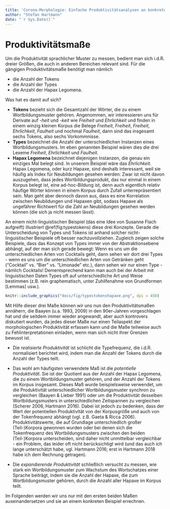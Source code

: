 ```yaml
---
title: 'Corona-Morphologie: Einfache Produktivitätsanalysen an konkreten Beispielen'
author: "Stefan Hartmann"
date: "`r Sys.Date()`"
---
```


# Produktivitätsmaße

Um die Produktivität sprachlicher Muster zu messen, bedient man sich i.d.R. dreier Größen, die auch in anderen Bereichen relevant sind. Für die gängigen Produktivitätsmaße benötigt man nämlich

- die Anzahl der Tokens
- die Anzahl der Types
- die Anzahl der Hapax Legomena.

Was hat es damit auf sich? 

- **Tokens** bezieht sich die Gesamtzahl der Wörter, die zu einem Wortbildungsmuster gehören. Angenommen, wir interessieren uns für Derivate auf *-heit* und *-keit* wie *Freiheit* und *Ehrlichkeit* und finden in einem winzig kleinen Korpus die Belege *Freiheit*, *Freiheit*, *Freiheit*, *Ehrlichkeit*, *Faulheit* und nochmal *Faulheit*, dann sind das insgesamt sechs Tokens, also sechs Vorkommnisse.
- **Types** bezeichnet die Anzahl der unterschiedlichen Instanzen eines Wortbildungsmusters. Im eben genannten Beispiel wären dies die drei Lexeme *Freiheit*, *Ehrlichkeit* und *Faulheit*.
- **Hapax Legomena** bezeichnet diejenigen Instanzen, die genau ein einziges Mal belegt sind. In unserem Beispiel wäre das *Ehrlichkeit*. Hapax Legomena, oder kurz Hapaxe, sind deshalb interessant, weil sie häufig als Index für Neubildungen gesehen werden: Zwar ist nicht davon auszugehen, dass jedes Wortbildungsprodukt, das nur einmal in einem Korpus belegt ist, eine ad-hoc-Bildung ist, denn auch eigentlich relativ häufige Wörter können in einem Korpus durch Zufall unterrepräsentiert sein. Man geht aber dennoch davon aus, dass es eine Korrelation zwischen Neubildungen und Hapaxen gibt, sodass Hapaxe als ungefährer Richtwert für die Zahl an Neubildungen gesehen werden können (die sich ja nicht messen lässt).

An einem nicht-linguistischen Beispiel (das eine Idee von Susanne Flach aufgreift) illustriert \@ref(fig:typestokens) diese drei Konzepte. Gerade die Unterscheidung von Types und Tokens ist anhand solcher nicht-linguistischer Beispiele oft besser nachzuvollziehen. Zugleich zeigen solche Beispiele, dass das Konzept von Types immer von der Abstraktionsebene abhängt, auf der man sich gerade bewegt: Wenn es uns um die unterschiedlichen Arten von Cocktails geht, dann sehen wir dort drei Types - wenn es uns um die unterschiedlichen Arten von Getränken geht ("Cocktail" vs. "Bier" vs. "Limonade" etc.), dann sehen wir nur einen Type - nämlich Cocktails! Dementsprechend kann man auch bei der Arbeit mit linguistischen Daten Types oft auf unterschiedliche Art und Weise bestimmen (z.B. rein graphematisch, unter Zuhilfenahme von Grundformen [Lemmas] usw.).


```r
knitr::include_graphics("docs/fig/typestokenshapaxe.png", dpi = 450)
```


Mit Hilfe dieser drei Maße können wir uns nun den Produktivitätsmaßen annähern, die Baayen (u.a. 1993, 2009) in den 90er-Jahren vorgeschlagen hat und die seitdem immer wieder angewandt, aber auch kontrovers diskutiert wurden, da jedes dieser Maße nur einen Teilaspekt der morphologischen Produktivität erfassen kann und die Maße teilweise auch zu Fehlinterpretationen einladen, wenn man sich nicht ihrer Grenzen bewusst ist.

- Die *realisierte Produktivität* ist schlicht die Typefrequenz, die i.d.R. normalisiert berichtet wird, indem man die Anzahl der Tokens durch die Anzahl der Types teilt.

- Das wohl am häufigsten verwendete Maß ist die *potentielle Produktivität*. Sie ist der Quotient aus der Anzahl der Hapax Legomena, die zu einem Wortbildungsmuster gehören, und der Anzahl der Tokens im Korpus insgesamt. Dieses Maß wurde beispielsweise verwendet, um die Produktivität unterschiedlicher Wortbildungsmuster synchron zu vergleichen (Baayen & Lieber 1991) oder um die Produktivität desselben Wortbildungsmusters in unterschiedlichen Zeitspannen zu vergleichen (Scherer 2006, Hartmann 2016). Dabei ist jedoch zu bedenken, dass der Wert der potentiellen Produktivität von der Korpusgröße und auch von der Tokenfrequenz abhängt (vgl. z.B. Gaeta & Ricca 2006). Produktivitätswerte, die auf Grundlage unterschiedlich großer (Teil-)Korpora gewonnen wurden oder bei denen sich die Tokenfrequenz des Wortbildungsmusters zwischen den beiden (Teil-)Korpora unterscheiden, sind daher nicht unmittelbar vergleichbar - ein Problem, das leider oft nicht berücksichtigt wird (und das auch ich lange unterschätzt habe, vgl. Hartmann 2016; erst in Hartmann 2018 habe ich dem Rechnung getragen).

- Die *expandierende Produktivität* schließlich versucht zu messen, wie stark ein Wortbildungsmuster zum Wachstum des Wortschatzes einer Sprache beiträgt, indem sie die Anzahl der Hapaxe, die zum Wortbildungsmuster gehören, durch die Anzahl aller Hapaxe im Korpus teilt.


Im Folgenden werden wir uns nur mit den ersten beiden Maßen auseinandersetzen und sie an einem konkreten Beispiel errechnen.